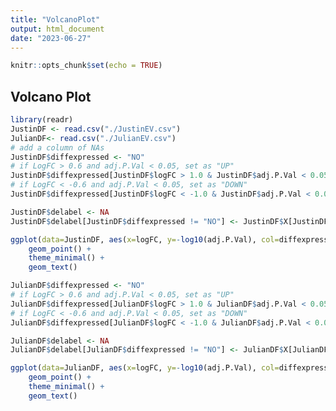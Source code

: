 ---
title: "VolcanoPlot"
output: html_document
date: "2023-06-27"
---

```{r setup, include=FALSE}
knitr::opts_chunk$set(echo = TRUE)
```

## Volcano Plot
```{r}
library(readr)
JustinDF <- read.csv("./JustinEV.csv")
JulianDF<- read.csv("./JulianEV.csv")
# add a column of NAs
JustinDF$diffexpressed <- "NO"
# if LogFC > 0.6 and adj.P.Val < 0.05, set as "UP" 
JustinDF$diffexpressed[JustinDF$logFC > 1.0 & JustinDF$adj.P.Val < 0.05] <- "UP"
# if LogFC < -0.6 and adj.P.Val < 0.05, set as "DOWN"
JustinDF$diffexpressed[JustinDF$logFC < -1.0 & JustinDF$adj.P.Val < 0.05] <- "DOWN"

JustinDF$delabel <- NA
JustinDF$delabel[JustinDF$diffexpressed != "NO"] <- JustinDF$X[JustinDF$diffexpressed != "NO"]

ggplot(data=JustinDF, aes(x=logFC, y=-log10(adj.P.Val), col=diffexpressed, label=delabel)) + 
    geom_point() + 
    theme_minimal() +
    geom_text()
```
```{r}
JulianDF$diffexpressed <- "NO"
# if LogFC > 0.6 and adj.P.Val < 0.05, set as "UP" 
JulianDF$diffexpressed[JulianDF$logFC > 1.0 & JulianDF$adj.P.Val < 0.05] <- "UP"
# if LogFC < -0.6 and adj.P.Val < 0.05, set as "DOWN"
JulianDF$diffexpressed[JulianDF$logFC < -1.0 & JulianDF$adj.P.Val < 0.05] <- "DOWN"

JulianDF$delabel <- NA
JulianDF$delabel[JulianDF$diffexpressed != "NO"] <- JulianDF$X[JulianDF$diffexpressed != "NO"]

ggplot(data=JulianDF, aes(x=logFC, y=-log10(adj.P.Val), col=diffexpressed, label=delabel)) + 
    geom_point() + 
    theme_minimal() +
    geom_text()


```